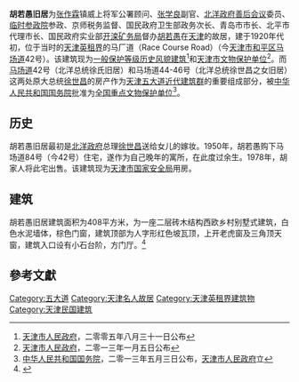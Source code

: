 {{文物保护单位
| 级别 = 全国
| 名称 = 天津五大道近代建筑群<br /><span style="font-size:smaller;">北洋总统徐氏旧居</span>
| 图片 = [[File:马场道42号.jpg|200px]]
| 编号 = 7-1627
| 分类 = 近现代重要史迹及代表性建筑
| 时代 = 民国
| 所在 = [[天津市|天津市]][[和平区_(天津市)|和平区]]
| 登录 = 2013年
}}
{{文物保护单位
| 级别 = 全国
| 名称 = 天津五大道近代建筑群<br /><span style="font-size:smaller;">北洋总统徐世昌之女旧居</span>
| 图片 = [[File:马场道44-46号.jpg|200px]]
| 编号 = 7-1627
| 分类 = 近现代重要史迹及代表性建筑
| 时代 = 民国
| 所在 = [[天津市|天津市]][[和平区_(天津市)|和平区]]
| 登录 = 2013年
}}
'''胡若愚旧居'''为[[张作霖|张作霖]]镇威上将军公署顾问、[[张学良|张学良]]副官、[[北洋政府|北洋政府]][[善后会议|善后会议]]委员、[[临时参政院|临时参政院]]参政、京师税务监督、国民政府卫生部政务次长、青岛市市长、北平市代理市长、国民政府实业部[[开滦矿务局|开滦矿务局]]督办[[胡若愚|胡若愚]]在[[天津|天津]]的故居，建于1920年代初，位于当时的[[天津英租界|天津英租界]]的马厂道（Race Course Road）（今[[天津市|天津市]][[和平区_(天津市)|和平区]][[马场道|马场道]]42号）。该建筑现为[[天津历史风貌建筑|一般保护等级历史风貌建筑]]<ref>[[天津市人民政府|天津市人民政府]]，二零零五年八月三十一日公布</ref>和[[天津市文物保护单位|天津市文物保护单位]]<ref>[[天津市人民政府|天津市人民政府]]，二零一三年一月五日公布</ref>。而[[马场道|马场道]]42号（北洋总统徐氏旧居）和马场道44-46号（北洋总统徐世昌之女旧居）这两处原大总统[[徐世昌|徐世昌]]的房产作为[[五大道|天津五大道近代建筑群]]的重要组成部分，被[[中华人民共和国国务院|中华人民共和国国务院]]批准为[[天津全国重点文物保护单位列表|全国重点文物保护单位]]<ref>[[中华人民共和国国务院|中华人民共和国国务院]]，二零一三年五月三日公布，[[天津市人民政府|天津市人民政府]]立</ref>。

== 历史 ==
{{文物保护单位
| 级别 = 省级
| 省区市 = 天津市
| 名称 = 徐氏旧居
| 图片 = [[File:北洋总统徐氏旧居.JPG|200px]] |
| 编号 = 4-70
| 分类 = 近现代重要史迹及代表性建筑
| 时代 = 中华民国
| 所在 = [[天津市|天津市]][[和平区_(天津市)|和平区]]
| 登录 = 2013年1月5日
}}

胡若愚旧居最初是[[北洋政府|北洋政府]]总理[[徐世昌|徐世昌]]送给女儿的嫁妆。1950年，胡若愚购下马场道84号（今42号）住宅，遂作为自己晚年的寓所，在此度过余生。1978年，胡家人将此宅出售。该建筑现为[[天津市国家安全局|天津市国家安全局]]用房。

== 建筑 ==
{{天津历史风貌建筑 |
省区市 = 天津市 |
名称 = 胡若愚旧居 |
图片 = [[File:马场道42号铭牌.jpg|200px]] |
编号 = 0130079 |
等级 = 一般保护 |
时代 = 1920年代初 |
所在 = [[天津市|天津市]][[和平区_(天津市)|和平区]] |
公布 = 2005年8月31日 |
}}
胡若愚旧居建筑面积为408平方米，为一座二层砖木结构西欧乡村别墅式建筑，白色水泥墙体，棕色门窗，建筑顶部为人字形红色坡瓦顶，上开老虎窗及三角顶天窗，建筑入口设有小石台阶，方门厅。<ref>{{Cite web |url=http://cul.sohu.com/20100120/n269714136.shtml |title=马场道42号胡若愚旧居：公公的晚年淡然如水 |access-date=2014-02-05 |archive-date=2020-05-26 |archive-url=https://web.archive.org/web/20200526163515/https://cul.sohu.com/20100120/n269714136.shtml |dead-url=no }}</ref>

== 參考文獻 ==
<div class="references-small">
<references />
</div>

{{天津市名人故居}}
{{天津市文物保护单位}}

[[Category:五大道|Category:五大道]]
[[Category:天津名人故居|Category:天津名人故居]]
[[Category:天津英租界建筑物|Category:天津英租界建筑物]]
[[Category:天津民国建筑|Category:天津民国建筑]]